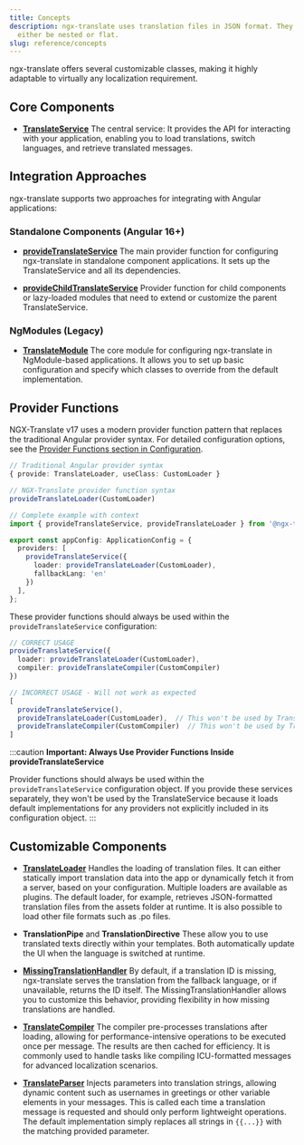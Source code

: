 ```yaml
---
title: Concepts
description: ngx-translate uses translation files in JSON format. They can
  either be nested or flat.
slug: reference/concepts
---
```


ngx-translate offers several customizable classes, making it highly adaptable
to virtually any localization requirement.

## Core Components

* [**TranslateService**](/reference/translate-service-api/)
  The central service: It provides the API for interacting with your
  application, enabling you to load translations, switch languages, and
  retrieve translated messages.

## Integration Approaches

ngx-translate supports two approaches for integrating with Angular applications:

### Standalone Components (Angular 16+)

* [**provideTranslateService**](/reference/configuration/#providetranslateserviceconfig-roottranslateserviceconfig)
  The main provider function for configuring ngx-translate in standalone component applications.
  It sets up the TranslateService and all its dependencies.

* [**provideChildTranslateService**](/reference/configuration/#providechildtranslateserviceconfig-childtranslateserviceconfig)
  Provider function for child components or lazy-loaded modules that need to extend or customize
  the parent TranslateService.

### NgModules (Legacy)

* [**TranslateModule**](/reference/configuration/#translatemoduleforrootconfig-translatemoduleconfig)
  The core module for configuring ngx-translate in NgModule-based applications. It allows you to set up basic
  configuration and specify which classes to override from the default implementation.

## Provider Functions

NGX-Translate v17 uses a modern provider function pattern that replaces the traditional Angular provider syntax. For detailed configuration options, see the [Provider Functions section in Configuration](/reference/configuration/#provider-functions).

```typescript
// Traditional Angular provider syntax
{ provide: TranslateLoader, useClass: CustomLoader }

// NGX-Translate provider function syntax
provideTranslateLoader(CustomLoader)

// Complete example with context
import { provideTranslateService, provideTranslateLoader } from '@ngx-translate/core';

export const appConfig: ApplicationConfig = {
  providers: [
    provideTranslateService({
      loader: provideTranslateLoader(CustomLoader),
      fallbackLang: 'en'
    })
  ],
};
```

These provider functions should always be used within the `provideTranslateService` configuration:

```typescript
// CORRECT USAGE
provideTranslateService({
  loader: provideTranslateLoader(CustomLoader),
  compiler: provideTranslateCompiler(CustomCompiler)
})
```

```typescript
// INCORRECT USAGE - Will not work as expected
[
  provideTranslateService(),
  provideTranslateLoader(CustomLoader),  // This won't be used by TranslateService
  provideTranslateCompiler(CustomCompiler)  // This won't be used by TranslateService
]
```

:::caution
**Important: Always Use Provider Functions Inside provideTranslateService**

Provider functions should always be used within the `provideTranslateService` configuration object. If you provide these services separately, they won't be used by the TranslateService because it loads default implementations for any providers not explicitly included in its configuration object.
:::

## Customizable Components

* [**TranslateLoader**](/reference/translate-loader-api/)
  Handles the loading of translation files. It can either statically import translation data into the app
  or dynamically fetch it from a server, based on your configuration. Multiple loaders are available as plugins.
  The default loader, for example, retrieves JSON-formatted translation files from the assets folder at runtime.
  It is also possible to load other file formats such as .po files.

* **TranslationPipe** and **TranslationDirective**
  These allow you to use translated texts directly within your templates. Both automatically
  update the UI when the language is switched at runtime.

* [**MissingTranslationHandler**](/reference/missing-translation-handler-api/)
  By default, if a translation ID is missing, ngx-translate serves the translation from the fallback language,
  or if unavailable, returns the ID itself. The MissingTranslationHandler allows you to customize this behavior,
  providing flexibility in how missing translations are handled.

* [**TranslateCompiler**](/reference/translate-compiler-api/)
  The compiler pre-processes translations after loading, allowing for
  performance-intensive operations to be executed once per message. The results
  are then cached for efficiency. It is commonly used to handle tasks like
  compiling ICU-formatted messages for advanced localization scenarios.

* [**TranslateParser**](/reference/translate-parser-api/)
  Injects parameters into translation strings, allowing dynamic content such as
  usernames in greetings or other variable elements in your messages. This is
  called each time a translation message is requested and should only perform
  lightweight operations. The default implementation simply replaces all
  strings in `{{...}}` with the matching provided parameter.
